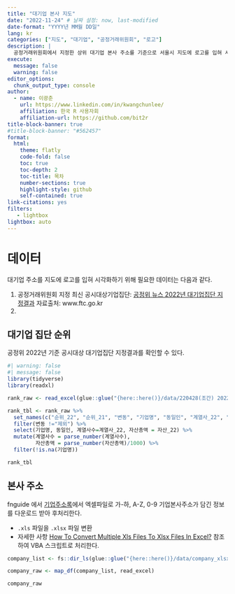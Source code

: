 ```yaml
---
title: "대기업 본사 지도"
date: "2022-11-24" # 날짜 설정: now, last-modified
date-format: "YYYY년 MM월 DD일"
lang: kr
categories: ["지도", "대기업", "공정거래위원회", "로고"]
description: |
  공정거래위원회에서 지정한 상위 대기업 본사 주소를 기준으로 서울시 지도에 로고를 입혀 시각화 합니다.
execute: 
  message: false
  warning: false
editor_options: 
  chunk_output_type: console
author:
  - name: 이광춘
    url: https://www.linkedin.com/in/kwangchunlee/
    affiliation: 한국 R 사용자회
    affiliation-url: https://github.com/bit2r
title-block-banner: true
#title-block-banner: "#562457"
format:
  html:
    theme: flatly
    code-fold: false
    toc: true
    toc-depth: 2
    toc-title: 목차
    number-sections: true
    highlight-style: github    
    self-contained: true
link-citations: yes
filters:
   - lightbox      
lightbox: auto
---
```



# 데이터

대기업 주소를 지도에 로고를 입혀 시각화하기 위해 필요한 데이터는 다음과 같다.

1. 공정거래위원회 지정 최신 공시대상기업집단: [공정위 뉴스 2022년 대기업집단 지정결과](https://www.ftc.go.kr/www/selectReportUserView.do?key=10&rpttype=1&report_data_no=9580) [자료출처: www.ftc.go.kr]{.aside}
1. 

## 대기업 집단 순위

공정위 2022년 기준 공시대상 대기업집단 지정결과를 확인할 수 있다.

```r
#| warning: false
#| message: false
library(tidyverse)
library(readxl)

rank_raw <- read_excel(glue::glue("{here::here()}/data/220428(조간) 2022년도 대기업집단 지정결과_별첨1.xlsx"), sheet = "22년", skip = 4)

rank_tbl <- rank_raw %>% 
  set_names(c("순위_22", "순위_21", "변동", "기업명", "동일인", "계열사_22", "계열사_21", "자산_22", "자산_21")) %>% 
  filter(변동 !="제외") %>% 
  select(기업명, 동일인, 계열사수=계열사_22, 자산총액 = 자산_22) %>% 
  mutate(계열사수 = parse_number(계열사수),
         자산총액 = parse_number(자산총액)/1000) %>% 
  filter(!is.na(기업명))

rank_tbl
```

## 본사 주소

fnguide 에서 [기업주소록](https://comp.fnguide.com/SVO2/ASP/SVD_CorpList.asp?pGB=1&gicode=A005930&cID=&MenuYn=Y&ReportGB=&NewMenuID=502&stkGb=)에서 엑셀파일로 가-하, A-Z, 0-9 기업본사주소가 담긴 정보를 다운로드 받아 후처리한다.

- `.xls` 파일을 `.xlsx` 파일 변환 
- 자세한 사항 [How To Convert Multiple Xls Files To Xlsx Files In Excel?](https://www.extendoffice.com/documents/excel/1349-excel-batch-convert-xls-to-xlsx.html#a2) 참조하여 VBA 스크립트로 처리한다.

```r
company_list <- fs::dir_ls(glue::glue("{here::here()}/data/company_xlsx"))

company_raw <- map_df(company_list, read_excel)

company_raw
```










